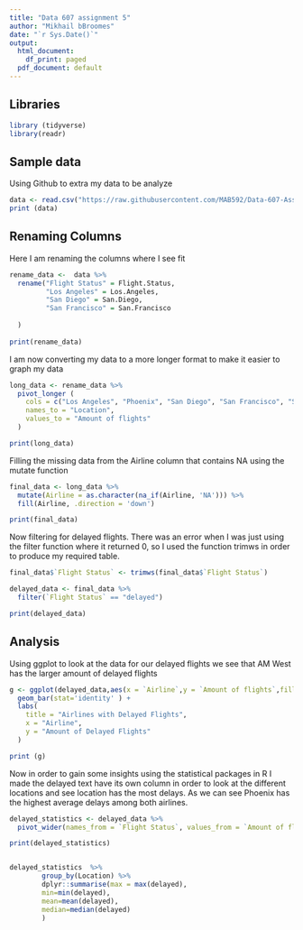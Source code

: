---
title: "Data 607 assignment 5"
author: "Mikhail bBroomes"
date: "`r Sys.Date()`"
output:
  html_document:
    df_print: paged
  pdf_document: default
---

## Libraries 
```{r setup, include=TRUE}

library (tidyverse)
library(readr)

```

## Sample data 

Using Github to extra my data to be analyze

```{r cars}
data <- read.csv("https://raw.githubusercontent.com/MAB592/Data-607-Assignments/main/Airline_wk5%20-%20Sheet1.csv")
print (data)
```

## Renaming Columns 

Here I am renaming the columns where I see fit

```{r pressure, echo=TRUE}
rename_data <-  data %>% 
  rename("Flight Status" = Flight.Status,
         "Los Angeles" = Los.Angeles,
         "San Diego" = San.Diego,
         "San Francisco" = San.Francisco
         
  )
  
print(rename_data) 
```

I am now converting my data to a more longer format to make it easier to graph my data 

```{r}
long_data <- rename_data %>% 
  pivot_longer (
    cols = c("Los Angeles", "Phoenix", "San Diego", "San Francisco", "Seattle"),
    names_to = "Location",
    values_to = "Amount of flights"
  )

print(long_data)
```


Filling the missing data from the Airline column that contains NA using the mutate function 


```{r}
final_data <- long_data %>% 
  mutate(Airline = as.character(na_if(Airline, 'NA'))) %>%  
  fill(Airline, .direction = 'down')

print(final_data)
```


Now filtering for delayed flights. There was an error when I was just using the filter function where it returned 0, so I used the function trimws in order to produce my required table.

```{r}
final_data$`Flight Status` <- trimws(final_data$`Flight Status`)

delayed_data <- final_data %>%
  filter(`Flight Status` == "delayed")

print(delayed_data)
```
## Analysis

Using ggplot to look at the data for our delayed flights we see that AM West has the larger amount of delayed flights 

```{r}
g <- ggplot(delayed_data,aes(x = `Airline`,y = `Amount of flights`,fill = Airline ))+ 
  geom_bar(stat='identity' ) + 
  labs(
    title = "Airlines with Delayed Flights",
    x = "Airline",
    y = "Amount of Delayed Flights"
  )

print (g) 
```
Now in order to gain some insights using the statistical packages in R I made the delayed text have its own column in order to look at the different locations and see location has the most delays. As we can see Phoenix has the highest average delays among both airlines.

```{r}
delayed_statistics <- delayed_data %>%
  pivot_wider(names_from = `Flight Status`, values_from = `Amount of flights`)

print(delayed_statistics)


delayed_statistics  %>% 
        group_by(Location) %>% 
        dplyr::summarise(max = max(delayed),
        min=min(delayed),
        mean=mean(delayed),  
        median=median(delayed)
        )
```


